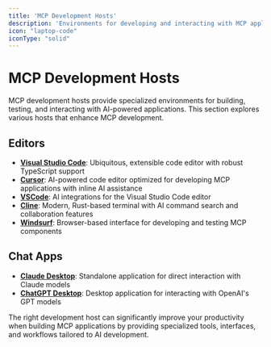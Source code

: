 ```yaml
---
title: 'MCP Development Hosts'
description: 'Environments for developing and interacting with MCP applications'
icon: "laptop-code"
iconType: "solid"
---
```


# <Icon icon="laptop-code" iconType="solid" color="#3B82F6" /> MCP Development Hosts

MCP development hosts provide specialized environments for building, testing, and interacting with AI-powered applications. This section explores various hosts that enhance MCP development.

## <Icon icon="code" iconType="solid" /> Editors

- <Icon icon="code" iconType="solid" /> **[Visual Studio Code](https://code.visualstudio.com/)**: Ubiquitous, extensible code editor with robust TypeScript support
- <Icon icon="keyboard" iconType="solid" /> **[Cursor](https://cursor.sh)**: AI-powered code editor optimized for developing MCP applications with inline AI assistance
- <Icon icon="puzzle-piece" iconType="solid" /> **[VSCode](/hosts/editors/vscode)**: AI integrations for the Visual Studio Code editor
- <Icon icon="terminal" iconType="solid" /> **[Cline](https://www.warp.dev/)**: Modern, Rust-based terminal with AI command search and collaboration features
- <Icon icon="wind" iconType="solid" /> **[Windsurf](/hosts/chat-apps/windsurf)**: Browser-based interface for developing and testing MCP components

## <Icon icon="message" iconType="solid" /> Chat Apps

- <Icon icon="desktop" iconType="solid" /> **[Claude Desktop](/hosts/chat-apps/claude-desktop)**: Standalone application for direct interaction with Claude models
- <Icon icon="comment" iconType="solid" /> **[ChatGPT Desktop](/hosts/chat-apps/chatgpt-desktop)**: Desktop application for interacting with OpenAI's GPT models

The right development host can significantly improve your productivity when building MCP applications by providing specialized tools, interfaces, and workflows tailored to AI development. 